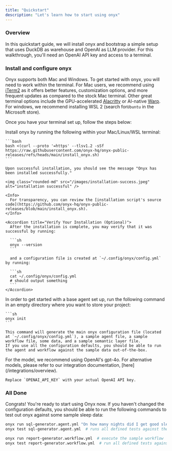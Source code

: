 ```yaml
---
title: "Quickstart"
description: "Let's learn how to start using onyx"
---
```



### Overview

In this quickstart guide, we will install onyx and bootstrap a simple setup
that uses DuckDB as warehouse and OpenAI as LLM provider. For this walkthrough,
you'll need an OpenAI API key and access to a terminal.

### Install and configure onyx

Onyx supports both Mac and Windows. To get started with onyx, you will need to
work within the terminal. For Mac users, we recommend using
[iTerm2](https://iterm2.com/) as it offers better features, customization
options, and more frequent updates as compared to the stock Mac terminal. Other
great terminal options include the GPU-accelerated
[Alacritty](https://github.com/alacritty/alacritty) or AI-native
[Warp](https://warp.dev/). For windows, we recommend installing WSL 2 (search
for`Ubuntu` in the Microsoft store).

Once you have your terminal set up, follow the steps below:

<Steps>
  <Step title="Install onyx">
    Install onyx by running the following within your Mac/Linux/WSL terminal:

    ```bash
    bash <(curl --proto '=https' --tlsv1.2 -sSf https://raw.githubusercontent.com/onyx-hq/onyx-public-releases/refs/heads/main/install_onyx.sh)
    ```

    Upon successful installation, you should see the message "Onyx has been installed successfully."

    <img class="rounded-md" src="/images/installation-success.jpeg" alt="installation successful" />

    <Info>
      For transparency, you can review the [installation script's source code](https://github.com/onyx-hq/onyx-public-releases/blob/main/install_onyx.sh).
    </Info>

    <Accordion title="Verify Your Installation (Optional)">
      After the installation is complete, you may verify that it was successful by running:

      ```sh
      onyx --version
      ```

      and a configuration file is created at `~/.config/onyx/config.yml` by running:

      ```sh
      cat ~/.config/onyx/config.yml
      # should output something
      ```
    </Accordion>
  </Step>

  <Step title="Create a sample repository">
    In order to get started with a base agent set up, run the following command in an empty directory where you want to store your project:

    ```sh
    onyx init
    ```

    This command will generate the main onyx configuration file (located at `~/.config/onyx/config.yml`), a sample agent file, a sample workflow file, some data, and a sample semantic layer file.
    If you use all the configuration defaults, you should be able to run the agent and workflow against the sample data out-of-the-box.
  </Step>

  <Step title="Connect onyx to OpenAI">
    For the model, we recommend using OpenAI's gpt-4o. For alternative models, please refer to our integration documentation, [here](/integrations/overview).

    Replace `OPENAI_API_KEY` with your actual OpenAI API key.
  </Step>
</Steps>

### All Done

Congrats! You're ready to start using Onyx now. If you haven't changed the configuration defaults, you should be able to run the following commands to test out onyx against some sample sleep data:

```bash
onyx run sql-generator.agent.yml "On how many nights did I get good sleep in the last year?"  # ask a question to the sample agent
onyx test sql-generator.agent.yml  # runs all defined tests against the sql-generator agent

onyx run report-generator.workflow.yml  # execute the sample workflow
onyx test report-generator.workflow.yml  # run all defined tests against the workflow
```

